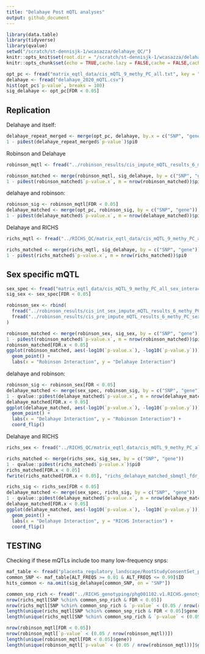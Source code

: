 ```yaml
---
title: "Delahaye Post mQTL analyses"
output: github_document
---
```


```r
library(data.table)
library(tidyverse)
library(qvalue)
setwd("/scratch/st-dennisjk-1/wcasazza/delahaye_QC/")
knitr::opts_knit$set(root.dir = "/scratch/st-dennisjk-1/wcasazza/delahaye_QC/")
knitr::opts_chunk$set(echo = TRUE,cache.lazy = FALSE,cache = FALSE,cache.path = "global_cache")
```
```r
opt_pc <- fread("matrix_eqtl_data/cis_mQTL_9_methy_PC_all.txt", key = "SNP")
delahaye <- fread("delahaye_2020_mQTL.csv")
hist(opt_pc$`p-value`, breaks = 100)
sig_delahaye <- opt_pc[FDR < 0.05]
```
## Replication
Delahaye and itself:
```r
delahaye_repeat_merged <- merge(opt_pc, delahaye, by.x = c("SNP", "gene"), by.y = c("SNPID", "cpgID"))
1 - pi0est(delahaye_repeat_merged$`p-value`)$pi0
```

Robinson and Delahaye
```r
robinson_mqtl <- fread("../robinson_results/cis_impute_mQTL_results_6_methy_PC.txt")
```

```r
robinson_matched <- merge(robinson_mqtl, sig_delahaye, by = c("SNP", "gene"))
1 - pi0est(robinson_matched$`p-value.x`, m = nrow(robinson_matched))$pi0
```
delahaye and robinson:
```r
robinson_sig <- robinson_mqtl[FDR < 0.05]
delahaye_matched <- merge(opt_pc, robinson_sig, by = c("SNP", "gene"))
1 - pi0est(delahaye_matched$`p-value.x`, m = nrow(delahaye_matched))$pi0
```

Delahaye and RICHS
```r
richs_mqtl <- fread("../RICHS_QC/matrix_eqtl_data/cis_mQTL_9_methy_PC_all.txt")
```
```r

richs_matched <- merge(richs_mqtl, sig_delahaye, by = c("SNP", "gene"))
1 - pi0est(richs_matched$`p-value.x`, m = nrow(richs_matched))$pi0
```



## Sex specific mQTL
```r
sex_spec <- fread("matrix_eqtl_data/cis_mQTL_9_methy_PC_all_sex_interaction.txt")
sig_sex <- sex_spec[FDR < 0.05]
```
```r
robinson_sex <- rbind(
  fread("../robinson_results/cis_int_sex_impute_mQTL_results_6_methy_PC.txt"),
  fread("../robinson_results/cis_pre_impute_mQTL_results_6_methy_PC_sex_interaction_chrX.txt")
)
```

```r
robinson_matched <- merge(robinson_sex, sig_sex, by = c("SNP", "gene"))
1 - pi0est(robinson_matched$`p-value.x`, m = nrow(robinson_matched))$pi0
robinson_matched[FDR.x < 0.05]
ggplot(robinson_matched, aes(-log10(`p-value.x`), -log10(`p-value.y`))) +
  geom_point() +
  labs(x = "Robinson Interaction", y = "Delahaye Interaction")
```
delahaye and robinson:
```r
robinson_sig <- robinson_sex[FDR < 0.05]
delahaye_matched <- merge(sex_spec, robinson_sig, by = c("SNP", "gene"))
1 - qvalue::pi0est(delahaye_matched$`p-value.x`, m = nrow(delahaye_matched))$pi0
delahaye_matched[FDR.x < 0.05]
ggplot(delahaye_matched, aes(-log10(`p-value.x`), -log10(`p-value.y`))) +
  geom_point() +
  labs(x = "Delahaye Interaction", y = "Robinson Interaction") +
  coord_flip()
```

Delahaye and RICHS
```r
richs_sex <- fread("../RICHS_QC/matrix_eqtl_data/cis_mQTL_9_methy_PC_all_sex_interaction.txt")
```
```r
richs_matched <- merge(richs_sex, sig_sex, by = c("SNP", "gene"))
1 - qvalue::pi0est(richs_matched$`p-value.x`)$pi0
richs_matched[FDR.x < 0.05]
fwrite(richs_matched[FDR.x < 0.05], "richs_delahaye_matched_sbmqtl_fdr_05.txt", quote = F)
```
```r
richs_sig <- richs_sex[FDR < 0.05]
delahaye_matched <- merge(sex_spec, richs_sig, by = c("SNP", "gene"))
1 - qvalue::pi0est(delahaye_matched$`p-value.x`, m = nrow(delahaye_matched))$pi0
delahaye_matched[FDR.x < 0.05]
ggplot(delahaye_matched, aes(-log10(`p-value.x`), -log10(`p-value.y`))) +
  geom_point() +
  labs(x = "Delahaye Interaction", y = "RICHS Interaction") +
  coord_flip()
```

## TESTING 
Checking if these mQTLs include too many low-frequency snps:
```r
maf_table <- fread("placenta_regulatory_landscape/RootStudyConsentSet_phs001717.PlacentalRegulation.v1.p1.c1.HMB-IRB-PUB-COL-MDS/genotype_qc/all_imputed_r2_30_rsid.afreq")
common_SNP <- maf_table[ALT_FREQS >= 0.01 & ALT_FREQS <= 0.99]$ID
hits_common <- na.omit(sig_delahaye[common_SNP, on = "SNP"])
``` 

```r
common_snp_rich <- fread("../RICHS_genotyping/phg001102.v1.RICHS.genotype-calls-matrixfmt.MEGA_Consortium.c1.GRU/all_imputed_r2_30_rsid.afreq")[ALT_FREQS >= 0.01 & ALT_FREQS <= 0.99]$ID
nrow(richs_mqtl[SNP %chin% common_snp_rich & FDR < 0.05])
nrow(richs_mqtl[SNP %chin% common_snp_rich & `p-value` < (0.05 / nrow(richs_mqtl))])
length(unique(richs_mqtl[SNP %chin% common_snp_rich & FDR < 0.05]$gene))
length(unique(richs_mqtl[SNP %chin% common_snp_rich & `p-value` < (0.05 / nrow(richs_mqtl))]$gene))
```

```r
nrow(robinson_mqtl[FDR < 0.05])
nrow(robinson_mqtl[`p-value` < (0.05 / nrow(robinson_mqtl))])
length(unique(robinson_mqtl[FDR < 0.05]$gene))
length(unique(robinson_mqtl[`p-value` < (0.05 / nrow(robinson_mqtl))]$gene))
```

